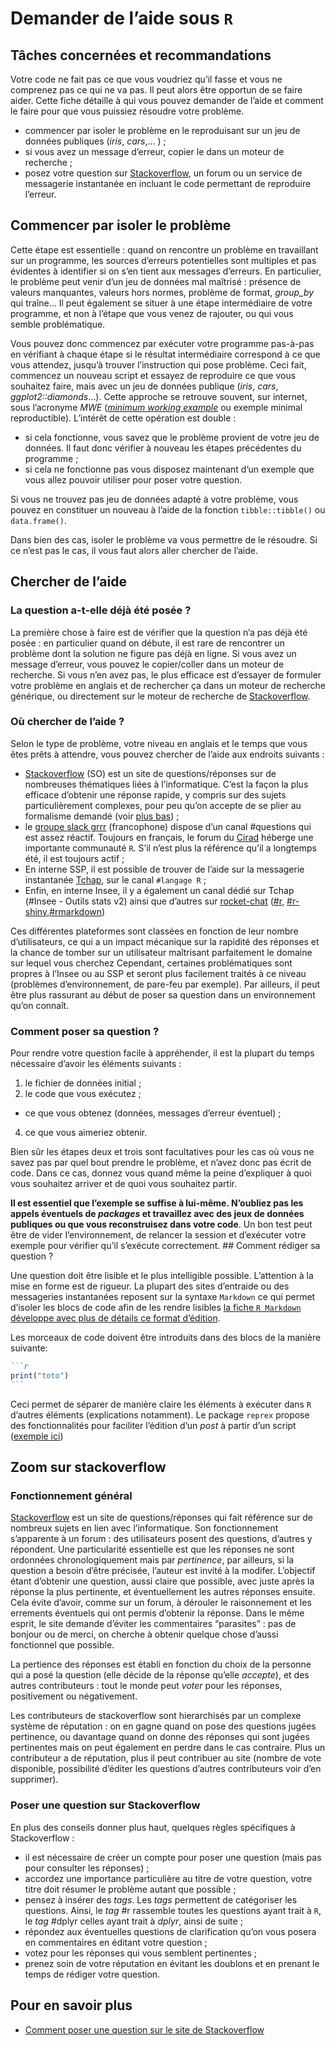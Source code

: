 # Demander de l'aide sous `R`

## Tâches concernées et recommandations

Votre code ne fait pas ce que vous voudriez qu'il fasse et vous ne comprenez pas ce qui ne va pas. Il peut alors être opportun de se faire aider. Cette fiche détaille à qui vous pouvez demander de l'aide et comment le faire pour que vous puissiez résoudre votre problème.

::: {.recommandation}
* commencer par isoler le problème en le reproduisant sur un jeu de données publiques (_iris_, _cars_,... ) ;
* si vous avez un message d'erreur, copier le dans un moteur de recherche ;
* posez votre question sur [Stackoverflow](https://stackoverflow.com/), un forum ou un service de messagerie instantanée en incluant le code permettant de reproduire l'erreur.
:::

## Commencer par isoler le problème

Cette étape est essentielle : quand on rencontre un problème en travaillant sur un programme, les sources d'erreurs potentielles sont multiples et pas évidentes à identifier si on s'en tient aux messages d'erreurs. En particulier, le problème peut venir d'un jeu de données mal maîtrisé : présence de valeurs manquantes, valeurs hors normes, problème de format, *group_by* qui traîne... Il peut également se situer à une étape intermédiaire de votre programme, et non à l'étape que vous venez de rajouter, ou qui vous semble problématique. 

Vous pouvez donc commencez par exécuter votre programme pas-à-pas en vérifiant à chaque étape si le résultat intermédiaire correspond à ce que vous attendez, jusqu'à trouver l'instruction qui pose problème. Ceci fait, commencez un nouveau script et essayez de reproduire ce que vous souhaitez faire, mais avec un jeu de données publique (_iris_, _cars_, _ggplot2::diamonds_...). Cette approche se retrouve souvent, sur internet, sous l'acronyme *MWE* ([*minimum working example*](https://en.wikipedia.org/wiki/Minimal_working_example) ou exemple minimal reproductible). L'intérêt de cette opération est double :

* si cela fonctionne, vous savez que le problème provient de votre jeu de données. Il faut donc vérifier à nouveau les étapes précédentes du programme ;
* si cela ne fonctionne pas vous disposez maintenant d'un exemple que vous allez pouvoir utiliser pour poser votre question.

Si vous ne trouvez pas jeu de données adapté à votre problème, vous pouvez en constituer un nouveau à l'aide de la fonction `tibble::tibble()` ou `data.frame()`. 

Dans bien des cas, isoler le problème va vous permettre de le résoudre. Si ce n'est pas le cas, il vous faut alors aller chercher de l'aide.

## Chercher de l'aide

### La question a-t-elle déjà été posée ?

La première chose à faire est de vérifier que la question n'a pas déjà été posée : en particulier quand on débute, il est rare de rencontrer un problème dont la solution ne figure pas déjà en ligne. Si vous avez un message d'erreur, vous pouvez le copier/coller dans un moteur de recherche. Si vous n'en avez pas, le plus efficace est d'essayer de formuler votre problème en anglais et de rechercher ça dans un moteur de recherche générique, ou directement sur le moteur de recherche de [Stackoverflow](Zoom sur stackoverflow). 

### Où chercher de l'aide ?

Selon le type de problème, votre niveau en anglais et le temps que vous êtes prêts à attendre, vous pouvez chercher de l'aide aux endroits suivants :

* [Stackoverflow](https://stackoverflow.com/) (SO) est un site de questions/réponses sur de nombreuses thématiques liées à l'informatique. C'est la façon la plus efficace d'obtenir une réponse rapide, y compris sur des sujets particulièrement complexes, pour peu qu'on accepte de se plier au formalisme demandé (voir [plus bas](Zoom sur stackoverflow)) ;
* le [groupe slack grrr](https://r-grrr.slack.com) (francophone) dispose d'un canal #questions qui est assez réactif. Toujours en français, le forum du [Cirad](https://fr.wikipedia.org/wiki/Centre_de_coop%C3%A9ration_internationale_en_recherche_agronomique_pour_le_d%C3%A9veloppement) héberge une importante communauté `R`. S'il n'est plus la référence qu'il a longtemps été, il est toujours actif ;
* En interne SSP, il est possible de trouver de l'aide sur la messagerie instantanée [Tchap](https://tchap.gouv.fr/), sur le canal `#langage R` ;
* Enfin, en interne Insee, il y a également un canal dédié sur Tchap (#Insee - Outils stats v2) ainsi que d'autres sur [rocket-chat](https://rocket-chat.stable.innovation.insee.eu) ([#r](https://rocket-chat.stable.innovation.insee.eu/channel/r), [#r-shiny](https://rocket-chat.stable.innovation.insee.eu/channel/r-shiny),[#rmarkdown](https://rocket-chat.stable.innovation.insee.eu/channel/rmarkdown))

Ces différentes plateformes sont classées en fonction de leur nombre d'utilisateurs, ce qui a un impact mécanique sur la rapidité des réponses et la chance de tomber sur un utilisateur maîtrisant parfaitement le domaine sur lequel vous cherchez Cependant, certaines problématiques sont propres à l'Insee ou au SSP et seront plus facilement traités à ce niveau (problèmes d'environnement, de pare-feu par exemple). Par ailleurs, il peut être plus rassurant au début de poser sa question dans un environnement qu'on connaît. 

### Comment poser sa question ?

Pour rendre votre question facile à appréhender, il est la plupart du temps nécessaire d'avoir les éléments suivants :

1. le fichier de données initial ;
2. le code que vous exécutez ;
* ce que vous obtenez (données, messages d'erreur éventuel) ;
4. ce que vous aimeriez obtenir. 

Bien sûr les étapes deux et trois sont facultatives pour les cas où vous ne savez pas par quel bout prendre le problème, et n'avez donc pas écrit de code. Dans ce cas, donnez vous quand même la peine d'expliquer à quoi vous souhaitez arriver et de quoi vous souhaitez partir. 

**Il est essentiel que l'exemple se suffise à lui-même. N'oubliez pas les appels éventuels de _packages_ et travaillez avec des jeux de données publiques ou que vous reconstruisez dans votre code**. Un bon test peut être de vider l'environnement, de relancer la session et d'exécuter votre exemple pour vérifier qu'il s'exécute correctement.
## Comment rédiger sa question ?

Une question doit être lisible et le plus intelligible possible. L'attention
à la mise en forme est de rigueur. La plupart des sites d'entraide ou des
messageries instantanées reposent sur la syntaxe `Markdown` ce qui
permet d'isoler les blocs de code afin de les rendre
lisibles [la fiche `R Markdown` développe avec plus de détails ce format d'édition](#rmarkdown). 

Les morceaux de code doivent être introduits dans des blocs de la manière suivante:

~~~markdown
```r
print("toto")
```
~~~

Ceci permet de séparer de manière claire les éléments
 à exécuter dans `R` d'autres éléments (explications notamment). Le
 package `reprex` propose des fonctionnalités pour faciliter
 l'édition d'un *post* à partir d'un script ([exemple ici](https://thinkr.fr/reprex-ou-comment-demander-de-laide-efficacement/#Un_exemple_d%E2%80%99utilisation_de_%7Breprex%7D))

## Zoom sur stackoverflow

### Fonctionnement général

[Stackoverflow](https://stackoverflow.com) est un site de questions/réponses qui fait référence sur de nombreux sujets en lien avec l'informatique. Son fonctionnement s'apparente à un forum : des utilisateurs posent des questions, d'autres y répondent. Une particularité essentielle est que les réponses ne sont ordonnées chronologiquement mais par _pertinence_, par ailleurs, si la question a besoin d'être précisée, l'auteur est invité à la modifer. L'objectif étant d'obtenir une question, aussi claire que possible, avec juste après la réponse la plus pertinente, et éventuellement les autres réponses ensuite. Cela évite d'avoir, comme sur un forum, à dérouler le raisonnement et les errements éventuels qui ont permis d'obtenir la réponse. Dans le même esprit, le site demande d'éviter les commentaires "parasites" : pas de bonjour ou de merci, on cherche à obtenir quelque chose d'aussi fonctionnel que possible. 

La pertience des réponses est établi en fonction du choix de la personne qui a posé la question (elle décide de la réponse qu'elle _accepte_), et des autres contributeurs : tout le monde peut _voter_ pour les réponses, positivement ou négativement.

Les contributeurs de stackoverflow sont hierarchisés par un complexe système de réputation : on en gagne quand on pose des questions jugées pertinence, ou davantage quand on donne des réponses qui sont jugées pertinentes mais on peut également en perdre dans le cas contraire. Plus un contributeur a de réputation, plus il peut contribuer au site (nombre de vote disponible, possibilité d'éditer les questions d'autres contributeurs voir d'en supprimer).

### Poser une question sur Stackoverflow

En plus des conseils donner plus haut, quelques règles spécifiques à Stackoverflow :

* il est nécessaire de créer un compte pour poser une question (mais pas pour consulter les réponses) ;
* accordez une importance particulière au titre de votre question, votre titre doit résumer le problème autant que possible ;
* pensez à insérer des _tags_. Les _tags_ permettent de catégoriser les questions. Ainsi, le _tag_ #r rassemble toutes les questions ayant trait à `R`, le _tag_ #dplyr celles ayant trait à _dplyr_, ainsi de suite ;
* répondez aux éventuelles questions de clarification qu'on vous posera en commentaires en éditant votre question ;
* votez pour les réponses qui vous semblent pertinentes ;
* prenez soin de votre réputation en évitant les doublons et en prenant le temps de rédiger votre question.

## Pour en savoir plus

* [Comment poser une question sur le site de Stackoverflow](https://stackoverflow.com/help/how-to-ask)
